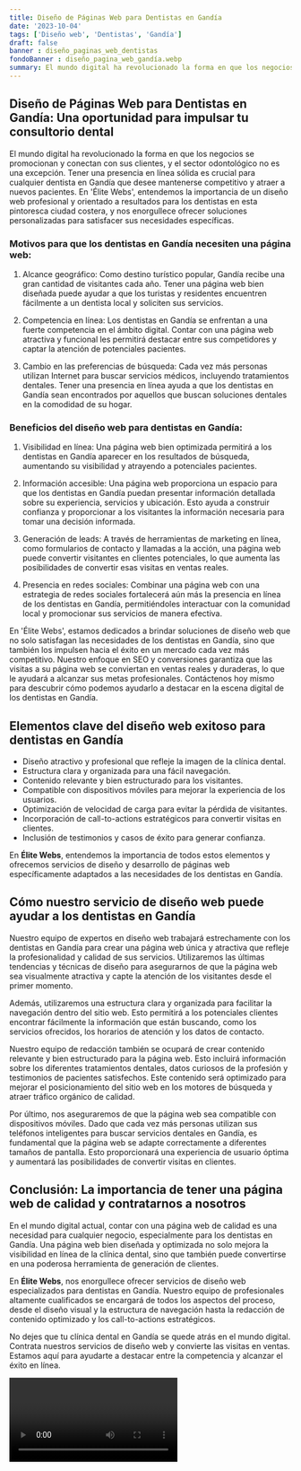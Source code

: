 ```yaml
---
title: Diseño de Páginas Web para Dentistas en Gandía
date: '2023-10-04'
tags: ['Diseño web', 'Dentistas', 'Gandía']
draft: false
banner : diseño_paginas_web_dentistas
fondoBanner : diseño_pagina_web_gandía.webp
summary: El mundo digital ha revolucionado la forma en que los negocios se promocionan y conectan con sus clientes, y el sector odontológico no es una excepción. Tener una presencia en línea sólida es crucial para cualquier dentista en Gandía que desee mantenerse competitivo y atraer a nuevos pacientes. En 'Élite Webs', entendemos la importancia de un diseño web profesional y orientado a resultados para los dentistas en esta pintoresca ciudad costera, y nos enorgullece ofrecer soluciones personalizadas para satisfacer sus necesidades específicas.
---
```


## Diseño de Páginas Web para Dentistas en Gandía: Una oportunidad para impulsar tu consultorio dental

El mundo digital ha revolucionado la forma en que los negocios se promocionan y conectan con sus clientes, y el sector odontológico no es una excepción. Tener una presencia en línea sólida es crucial para cualquier dentista en Gandía que desee mantenerse competitivo y atraer a nuevos pacientes. En 'Élite Webs', entendemos la importancia de un diseño web profesional y orientado a resultados para los dentistas en esta pintoresca ciudad costera, y nos enorgullece ofrecer soluciones personalizadas para satisfacer sus necesidades específicas.

### Motivos para que los dentistas en Gandía necesiten una página web:

1. Alcance geográfico: Como destino turístico popular, Gandía recibe una gran cantidad de visitantes cada año. Tener una página web bien diseñada puede ayudar a que los turistas y residentes encuentren fácilmente a un dentista local y soliciten sus servicios. 

2. Competencia en línea: Los dentistas en Gandía se enfrentan a una fuerte competencia en el ámbito digital. Contar con una página web atractiva y funcional les permitirá destacar entre sus competidores y captar la atención de potenciales pacientes.

3. Cambio en las preferencias de búsqueda: Cada vez más personas utilizan Internet para buscar servicios médicos, incluyendo tratamientos dentales. Tener una presencia en línea ayuda a que los dentistas en Gandía sean encontrados por aquellos que buscan soluciones dentales en la comodidad de su hogar.

### Beneficios del diseño web para dentistas en Gandía:

1. Visibilidad en línea: Una página web bien optimizada permitirá a los dentistas en Gandía aparecer en los resultados de búsqueda, aumentando su visibilidad y atrayendo a potenciales pacientes.

2. Información accesible: Una página web proporciona un espacio para que los dentistas en Gandía puedan presentar información detallada sobre su experiencia, servicios y ubicación. Esto ayuda a construir confianza y proporcionar a los visitantes la información necesaria para tomar una decisión informada.

3. Generación de leads: A través de herramientas de marketing en línea, como formularios de contacto y llamadas a la acción, una página web puede convertir visitantes en clientes potenciales, lo que aumenta las posibilidades de convertir esas visitas en ventas reales.

4. Presencia en redes sociales: Combinar una página web con una estrategia de redes sociales fortalecerá aún más la presencia en línea de los dentistas en Gandía, permitiéndoles interactuar con la comunidad local y promocionar sus servicios de manera efectiva.

En 'Élite Webs', estamos dedicados a brindar soluciones de diseño web que no solo satisfagan las necesidades de los dentistas en Gandía, sino que también los impulsen hacia el éxito en un mercado cada vez más competitivo. Nuestro enfoque en SEO y conversiones garantiza que las visitas a su página web se conviertan en ventas reales y duraderas, lo que le ayudará a alcanzar sus metas profesionales. Contáctenos hoy mismo para descubrir cómo podemos ayudarlo a destacar en la escena digital de los dentistas en Gandía.

<GifSeo />

<Cta />

## Elementos clave del diseño web exitoso para dentistas en Gandía

- Diseño atractivo y profesional que refleje la imagen de la clínica dental.
- Estructura clara y organizada para una fácil navegación.
- Contenido relevante y bien estructurado para los visitantes.
- Compatible con dispositivos móviles para mejorar la experiencia de los usuarios.
- Optimización de velocidad de carga para evitar la pérdida de visitantes.
- Incorporación de call-to-actions estratégicos para convertir visitas en clientes.
- Inclusión de testimonios y casos de éxito para generar confianza.

En **Élite Webs**, entendemos la importancia de todos estos elementos y ofrecemos servicios de diseño y desarrollo de páginas web específicamente adaptados a las necesidades de los dentistas en Gandía.

## Cómo nuestro servicio de diseño web puede ayudar a los dentistas en Gandía

Nuestro equipo de expertos en diseño web trabajará estrechamente con los dentistas en Gandía para crear una página web única y atractiva que refleje la profesionalidad y calidad de sus servicios. Utilizaremos las últimas tendencias y técnicas de diseño para asegurarnos de que la página web sea visualmente atractiva y capte la atención de los visitantes desde el primer momento.

Además, utilizaremos una estructura clara y organizada para facilitar la navegación dentro del sitio web. Esto permitirá a los potenciales clientes encontrar fácilmente la información que están buscando, como los servicios ofrecidos, los horarios de atención y los datos de contacto.

Nuestro equipo de redacción también se ocupará de crear contenido relevante y bien estructurado para la página web. Esto incluirá información sobre los diferentes tratamientos dentales, datos curiosos de la profesión y testimonios de pacientes satisfechos. Este contenido será optimizado para mejorar el posicionamiento del sitio web en los motores de búsqueda y atraer tráfico orgánico de calidad.

Por último, nos aseguraremos de que la página web sea compatible con dispositivos móviles. Dado que cada vez más personas utilizan sus teléfonos inteligentes para buscar servicios dentales en Gandía, es fundamental que la página web se adapte correctamente a diferentes tamaños de pantalla. Esto proporcionará una experiencia de usuario óptima y aumentará las posibilidades de convertir visitas en clientes.

## Conclusión: La importancia de tener una página web de calidad y contratarnos a nosotros

En el mundo digital actual, contar con una página web de calidad es una necesidad para cualquier negocio, especialmente para los dentistas en Gandía. Una página web bien diseñada y optimizada no solo mejora la visibilidad en línea de la clínica dental, sino que también puede convertirse en una poderosa herramienta de generación de clientes.

En **Élite Webs**, nos enorgullece ofrecer servicios de diseño web especializados para dentistas en Gandía. Nuestro equipo de profesionales altamente cualificados se encargará de todos los aspectos del proceso, desde el diseño visual y la estructura de navegación hasta la redacción de contenido optimizado y los call-to-actions estratégicos.

No dejes que tu clínica dental en Gandía se quede atrás en el mundo digital. Contrata nuestros servicios de diseño web y convierte las visitas en ventas. Estamos aquí para ayudarte a destacar entre la competencia y alcanzar el éxito en línea.

<Video />

<CtaBot job='Dentistas' city='Gandía'/>

<Gmaps query='Gandía+españa+maps' />